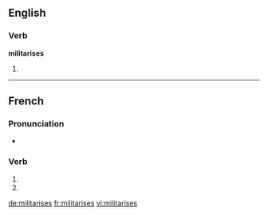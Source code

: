 {{also|militarisés}}
==English==

===Verb===
'''militarises'''

# {{third-person singular of|militarise}}

----

==French==

===Pronunciation===
* {{homophones|militarise|militarisent}}

===Verb===
{{fr-verb-form}}

# {{conjugation of|militariser||2|s|pres|ind|lang=fr}}
# {{conjugation of|militariser||2|s|pres|sub|lang=fr}}

[[de:militarises]]
[[fr:militarises]]
[[vi:militarises]]